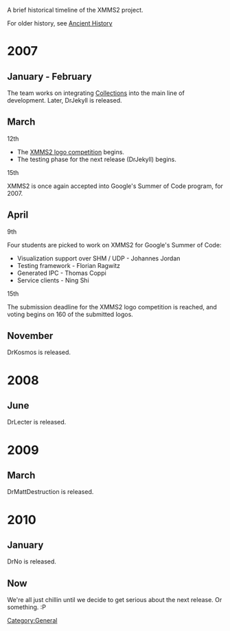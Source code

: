 A brief historical timeline of the XMMS2 project.

For older history, see [[History/Ancient | Ancient History]]

= 2007 =
== January - February ==
The team works on integrating [[Collections]] into the main line of development. Later, DrJekyll is released.

== March ==
;12th
* The [http://xmms2-contest.blogspot.com/ XMMS2 logo competition] begins.
* The testing phase for the next release (DrJekyll) begins.

;15th
XMMS2 is once again accepted into Google's Summer of Code program, for 2007.

== April ==
;9th
Four students are picked to work on XMMS2 for Google's Summer of Code:
* Visualization support over SHM / UDP - Johannes Jordan
* Testing framework - Florian Ragwitz
* Generated IPC - Thomas Coppi
* Service clients - Ning Shi

;15th
The submission deadline for the XMMS2 logo competition is reached, and voting begins on 160 of the submitted logos.

== November ==

DrKosmos is released.

= 2008 =
== June ==

DrLecter is released.

= 2009 =
== March ==

DrMattDestruction is released.

= 2010 =
== January ==

DrNo is released.

== Now ==
We're all just chillin until we decide to get serious about the next release. Or something. :P

[[Category:General]]